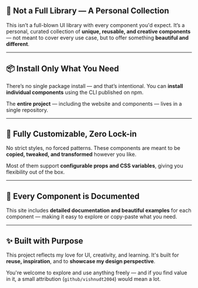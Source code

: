 ## 🧠 Not a Full Library — A Personal Collection  
This isn’t a full-blown UI library with every component you'd expect. It’s a personal, curated collection of **unique, reusable, and creative components** — not meant to cover every use case, but to offer something **beautiful and different**.

---

## 📦 Install Only What You Need  
There’s no single package install — and that’s intentional. You can **install individual components** using the CLI published on npm.

The **entire project** — including the website and components — lives in a single repository.

---

## 🎨 Fully Customizable, Zero Lock-in  
No strict styles, no forced patterns. These components are meant to be **copied, tweaked, and transformed** however you like.

Most of them support **configurable props and CSS variables**, giving you flexibility out of the box.

---

## 📖 Every Component is Documented  
This site includes **detailed documentation and beautiful examples** for each component — making it easy to explore or copy-paste what you need.

---

## ✨ Built with Purpose  
This project reflects my love for UI, creativity, and learning. It's built for **reuse, inspiration**, and to **showcase my design perspective**.

You're welcome to explore and use anything freely — and if you find value in it, a small attribution (`github/vishnudt2004`) would mean a lot.
